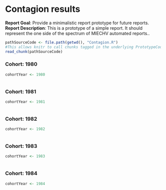 <!-- Specify the report's official name, goal & description. -->
# Contagion results
**Report Goal**:  Provide a minimalistic report prototype for future reports.
**Report Description**: This is a prototype of a simple report.  It should represent the one side of the spectrum of MIECHV automated reports..

<!-- Point knitr to the underlying code file so it knows where to look for the chunks. -->
```r
pathSourceCode <- file.path(getwd(), "Contagion.R")
#This allows knitr to call chunks tagged in the underlying PrototypeCode.R file.
read_chunk(pathSourceCode) 
```

### Cohort: 1980
```r
cohortYear <- 1980
```
```r
```


### Cohort: 1981
```r
cohortYear <- 1981
```
```r
```

### Cohort: 1982
```r
cohortYear <- 1982
```
```r
```

### Cohort: 1983
```r
cohortYear <- 1983
```
```r
```


### Cohort: 1984
```r
cohortYear <- 1984
```
```r
```

